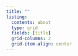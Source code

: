 ---
title: ""
listing:
  contents: about
  type: grid
  fields: [title]
  grid-columns: 2
  grid-item-align: center
---
